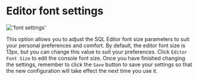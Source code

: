 # Editor font settings

!['font settings'](/image/settings/FontSettings.png)

This option allows you to adjust the SQL Editor font size parameters to suit your personal preferences and comfort.
By default, the editor font size is 13px, but you can change this value to suit your preferences.
Click `Editor Font Size` to edit the console font size. Once you have finished changing the settings,
remember to click the `Save` button to save your settings so that the new configuration will take effect the next time you use it.